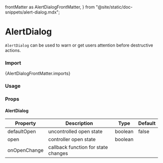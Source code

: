   frontMatter as AlertDialogFrontMatter,
} from "@site/static/doc-snippets/alert-dialog.mdx";

# AlertDialog

`AlertDialog` can be used to warn or get users attention before destructive actions.

### Import

<CodeBlock language="jsx">{AlertDialogFrontMatter.imports}</CodeBlock>

### Usage

<AlertDialogSnippet />

### Props

#### AlertDialog

| Property     | Description                         | Type    | Default |
| ------------ | ----------------------------------- | ------- | ------- |
| defaultOpen  | uncontrolled open state             | boolean | false   |
| open         | controller open state               | boolean |         |
| onOpenChange | callback function for state changes |         |         |
